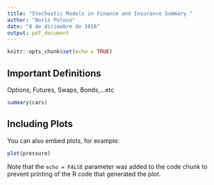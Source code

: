 ```yaml
---
title: "Stochastic Models in Finance and Insurance Summary "
author: "Boris Polnco"
date: "8 de diciembre de 2016"
output: pdf_document
---
```


```r
knitr::opts_chunk$set(echo = TRUE)
```

## Important Definitions

Options, Futures, Swaps, Bonds,...etc


```r
summary(cars)
```

## Including Plots

You can also embed plots, for example:

```r
plot(pressure)
```

Note that the `echo = FALSE` parameter was added to the code chunk to prevent printing of the R code that generated the plot.
